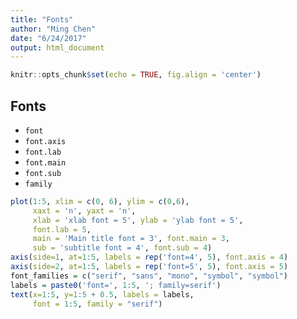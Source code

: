 ```yaml
---
title: "Fonts"
author: "Ming Chen"
date: "6/24/2017"
output: html_document
---
```


```r
knitr::opts_chunk$set(echo = TRUE, fig.align = 'center')
```

## Fonts

* `font`
* `font.axis`
* `font.lab`
* `font.main`
* `font.sub`
* `family`

```r
plot(1:5, xlim = c(0, 6), ylim = c(0,6), 
     xaxt = 'n', yaxt = 'n',
     xlab = 'xlab font = 5', ylab = 'ylab font = 5',
     font.lab = 5,
     main = 'Main title font = 3', font.main = 3,
     sub = 'subtitle font = 4', font.sub = 4)
axis(side=1, at=1:5, labels = rep('font=4', 5), font.axis = 4)
axis(side=2, at=1:5, labels = rep('font=5', 5), font.axis = 5)
font_families = c("serif", "sans", "mono", "symbol", "symbol")
labels = paste0('font=', 1:5, '; family=serif')
text(x=1:5, y=1:5 + 0.5, labels = labels, 
     font = 1:5, family = "serif")
```

